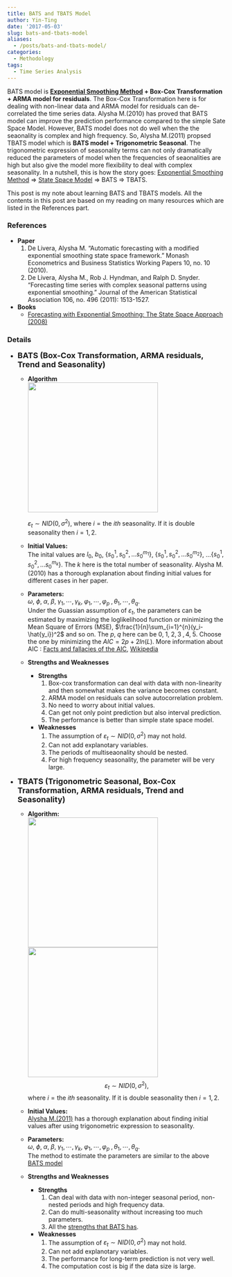 ```yaml
---
title: BATS and TBATS Model
author: Yin-Ting
date: '2017-05-03'
slug: bats-and-tbats-model
aliases: 
  - /posts/bats-and-tbats-model/
categories:
  - Methodology
tags:
  - Time Series Analysis
---
```


BATS model is **<a href="/posts/exponential-smoothing/">Exponential Smoothing Method</a> + Box-Cox Transformation + ARMA model for residuals**. The Box-Cox Transformation here is for dealing with non-linear data and ARMA model for residuals can de-correlated the time series data. Alysha M.(2010) has proved that BATS model can improve the prediction performance compared to the simple Sate Space Model. However, BATS model does not do well when the the seaonality is complex and high frequency. So, Alysha M.(2011) propsed TBATS model which is **BATS model + Trigonometric Seasonal**. The trigonometric expression of seasonality terms can not only dramatically reduced the parameters of model when the frequencies of seaonalities are high but also give the model more flexibility to deal with complex seasonality. In a nutshell, this is how the story goes: <a href="/posts/posts/exponential-smoothing/">Exponential Smoothing Method</a> $\Rightarrow$ <a href="/posts/state-space-model-for-exponential-smoothing/">State Space Model</a> $\Rightarrow$ BATS $\Rightarrow$ TBATS.

This post is my note about learning BATS and TBATS models. All the contents in this post are based on my reading on many resources which are listed in the References part.

### References
* **Paper**
    1. De Livera, Alysha M. "Automatic forecasting with a modified exponential smoothing state space framework." Monash Econometrics and Business Statistics Working Papers 10, no. 10 (2010).
    2. De Livera, Alysha M., Rob J. Hyndman, and Ralph D. Snyder. "Forecasting time series with complex seasonal patterns using exponential smoothing." Journal of the American Statistical Association 106, no. 496 (2011): 1513-1527.

* **Books**
    * [Forecasting with Exponential Smoothing: The State Space Approach (2008)](http://www.springer.com/gp/book/9783540719168)


### Details
* **<font size="4">BATS (Box-Cox Transformation, ARMA residuals, Trend and Seasonality)</font>** <br />
    * **Algorithm** <br />
        <img src="/posts/2017-05-03-bats-and-tbats-model/bats.png" style="width:300px" class="center"/>

        $\varepsilon_t \sim NID(0,\sigma^2),$ where $i = \text{the } ith \text{ seasonality}.$ If it is double seasonality then $i = 1, 2.$

    * **Initial Values:**<br />
        The inital values are $l_0$, $b_0$, $\{s_0^1, s_0^2, ...s_0^{m_1}\}$, $\{s_0^1, s_0^2, ...s_0^{m_2}\}$, ...$\{s_0^1, s_0^2, ...s_0^{m_k}\}$. The $k$ here is the total number of seasonality. Alysha M.(2010) has a thorough explanation about finding initial values for different cases in her paper. <br />

    * **Parameters:**<br />
        $\omega,\;\phi,\;\alpha,\;\beta,\;\gamma_1,\cdots,\gamma_k,\;\varphi_1,\cdots,\varphi_p\;,\theta_1,\cdots,\theta_q.$
    <br />
        Under the Guassian assumption of $\varepsilon _t$, the parameters can be estimated by maximizing the loglikelihood function or minimizing the Mean Square of Errors (MSE), $\frac{1}{n}\sum_{i=1}^{n}(y_i-\hat{y_i})^2$ and so on. The $p,\;q$ here can be $0,\;1,\;2,3\;,4,\;5$. Choose the one by minimizing the $AIC = 2p + 2ln(L)$. More information about AIC : [Facts and fallacies of the AIC](http://robjhyndman.com/hyndsight/aic/), [Wikipedia](https://en.wikipedia.org/wiki/Akaike_information_criterion) <br />


    * **Strengths and Weaknesses**
        * **Strengths**
            1. Box-cox transformation can deal with data with non-linearity and then somewhat makes the variance becomes constant.
            2. ARMA model on residuals can solve autocorrelation problem.
            3. No need to worry about initial values.
            4. Can get not only point prediction but also interval prediction.
            5. The performance is better than simple state space model.

        * **Weaknesses**
            1. The assumption of $\varepsilon_t \sim NID(0,\sigma^2)$ may not hold.
            2. Can not add explanotary variables.
            3. The periods of multiseaonality should be nested.
            4. For high frequency seasonality, the parameter will be very large.


\newline


* **<font size="4">TBATS (Trigonometric Seasonal, Box-Cox Transformation, ARMA residuals, Trend and Seasonality)</font>** <br />
    * **Algorithm:**<br />
<img src="/posts/2017-05-03-bats-and-tbats-model/tbats1.png" style="width:300px" class="center"/>
<img src="/posts/2017-05-03-bats-and-tbats-model/tbats2.png" style="width:300px" class="center"/>
  $$\varepsilon_t \sim NID(0,\sigma^2),$$ where $i = \text{the } ith \text{ seasonality}.$ If it is double seasonality then $i = 1, 2.$
    * **Initial Values:**<br />
          [Alysha M.(2011)](#ref) has a thorough explanation about finding initial values after using trigonometric expression to seasonality.<br />

    * **Parameters:**<br />
          $\omega,\;\phi,\;\alpha,\;\beta,\;\gamma_1,\cdots,\gamma_k,\;\varphi_1,\cdots,\varphi_p\;,\theta_1,\cdots,\theta_q.$ <br />
    The method to estimate the parameters are similar to the above [BATS model](#bats_para) <br />

    * **Strengths and Weaknesses**
        * **Strengths**
            1. Can deal with data with non-integer seasonal period, non-nested periods and high frequency data.
            2. Can do multi-seasonality without increasing too much parameters.
            3. All the [strengths that BATS has](#strweak1).
        * **Weaknesses**
            1. The assumption of $\varepsilon_t \sim NID(0,\sigma^2)$ may not hold.
            2. Can not add explanotary variables.
            3. The performance for long-term prediction is not very well.
            4. The computation cost is big if the data size is large.
              
